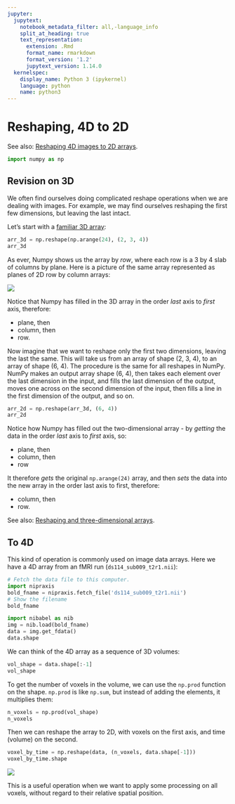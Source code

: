 ```yaml
---
jupyter:
  jupytext:
    notebook_metadata_filter: all,-language_info
    split_at_heading: true
    text_representation:
      extension: .Rmd
      format_name: rmarkdown
      format_version: '1.2'
      jupytext_version: 1.14.0
  kernelspec:
    display_name: Python 3 (ipykernel)
    language: python
    name: python3
---
```


# Reshaping, 4D to 2D

See also: [Reshaping 4D images to 2D arrays](voxels_by_time.Rmd).

```python
import numpy as np
```

## Revision on 3D

We often find ourselves doing complicated reshape operations when we are
dealing with images.   For example, we may find ourselves reshaping the first
few dimensions, but leaving the last intact.

Let's start with a [familiar 3D array](reshape_and_4d.Rmd):

```python
arr_3d = np.reshape(np.arange(24), (2, 3, 4))
arr_3d
```

As ever, Numpy shows us the array by *row*, where each row is a 3 by 4 slab of
columns by plane.  Here is a picture of the same array represented as planes
of 2D row by column arrays:

![](images/two_by_three_by_4_array.png)

Notice that Numpy has filled in the 3D array in the order *last* axis to *first* axis, therefore:

* plane, then
* column, then
* row.

Now imagine that we want to reshape only the first two dimensions, leaving the
last the same. This will take us from an array of shape (2, 3, 4), to an array
of shape (6, 4). The procedure is the same for all reshapes in NumPy. NumPy
makes an output array shape (6, 4), then takes each element over the last
dimension in the input, and fills the last dimension of the output, moves one
across on the second dimension of the input, then fills a line in the first
dimension of the output, and so on.

```python
arr_2d = np.reshape(arr_3d, (6, 4))
arr_2d
```

Notice how Numpy has filled out the two-dimensional array - by *getting* the data in the order *last* axis to *first* axis, so:

* plane, then
* column, then
* row

It therefore *gets* the original `np.arange(24)` array, and then *sets* the
data into the new array in the order last axis to first, therefore:

* column, then
* row.

See also: [Reshaping and three-dimensional arrays](reshape_and_3d.Rmd).

## To 4D

This kind of operation is commonly used on image data arrays.  Here we have
a 4D array from an fMRI run (`ds114_sub009_t2r1.nii`):

```python
# Fetch the data file to this computer.
import nipraxis
bold_fname = nipraxis.fetch_file('ds114_sub009_t2r1.nii')
# Show the filename
bold_fname
```

```python
import nibabel as nib
img = nib.load(bold_fname)
data = img.get_fdata()
data.shape
```

We can think of the 4D array as a sequence of 3D volumes:

```python
vol_shape = data.shape[:-1]
vol_shape
```

To get the number of voxels in the volume, we can use the `np.prod`
function on the shape. `np.prod` is like `np.sum`, but instead of adding
the elements, it multiplies them:

```python
n_voxels = np.prod(vol_shape)
n_voxels
```

Then we can reshape the array to 2D, with voxels on the first axis, and time
(volume) on the second.

```python
voxel_by_time = np.reshape(data, (n_voxels, data.shape[-1]))
voxel_by_time.shape
```

![](images/voxels_by_time.png)

This is a useful operation when we want to apply some processing on all
voxels, without regard to their relative spatial position.
